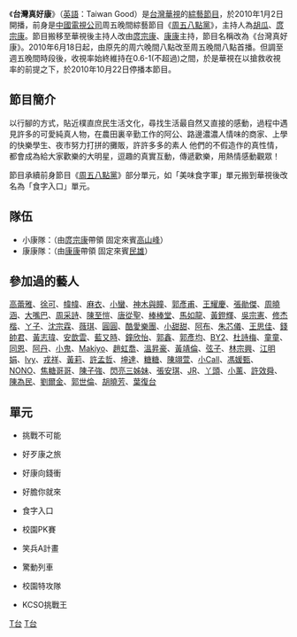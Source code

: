{{otheruses|other=前身節目|周五八點黨}}
{{影集資訊
| 名稱 =  台灣真好康
| 原名 = Taiwan Good
| 圖片 =
| 分類 = [[綜藝節目|綜藝節目]]
| 導演 = 
| 主持 = [[庹宗康|庹宗康]]、[[康康|康康]]
| 演出 =
| 片頭曲 = 
| 國家 =  {{TWN}}
| 語言 = [[國語|國語]]
| 製作人 = [[王鈞|王鈞]]、[[焦志方|焦志方]]
| 製作公司 = 全能製作股份有限公司<hr>東岳傳播股份有限公司
| 標語  = '''台灣真好康，有康一定夯。'''
| 執行製片 = 
| 製作群 = 
| 造型 = 
| 梳化妝 = 
| 音響燈光 = 
| 現場音效 = 
| 剪輯 = 
| 片頭動畫&動畫設計 =
| 音效 = 
| 監製 = 
| 導播 = 
| 總監 = 
| 攝影 = 
| 每集長 = 約120分鐘（含廣告）
| 頻道 = [[華視|華視]]
| 播出國家 = {{TWN}}
| 開始 = 2010年1月2日
| 結束 = 2010年10月22日
| 晚於 = [[周五八點黨|周五八點黨]]
| 早於 = 
| 集數 = 42集
| 官方網站 =  http://event.cts.com.tw/taiwangood/ 台灣真好康
}}

《'''台灣真好康'''》（[[英語|英語]]：Taiwan Good）是[[台灣|台灣]][[華視|華視]]的[[綜藝節目|綜藝節目]]，於2010年1月2日開播，前身是[[中國電視公司|中國電視公司]]周五晚間綜藝節目《[[周五八點黨|周五八點黨]]》，主持人為[[胡瓜|胡瓜]]、[[庹宗康|庹宗康]]。節目搬移至華視後主持人改由[[庹宗康|庹宗康]]、[[康康|康康]]主持，節目名稱改為《台灣真好康》。2010年6月18日起，由原先的周六晚間八點改至周五晚間八點首播。但調至週五晚間時段後，收視率始終維持在0.6-1(不超過)之間，於是華視在以搶救收視率的前提之下，於2010年10月22日停播本節目。

==節目簡介==
以行腳的方式，貼近樸直庶民生活文化，尋找生活最自然又直接的感動，過程中遇見許多的可愛純真人物，在農田裏辛勤工作的阿公、路邊濃濃人情味的商家、上學的快樂學生、夜市努力打拼的攤販，許許多多的素人 他們的不假造作的真性情，都會成為給大家歡樂的大明星，逗趣的真實互動，傳遞歡樂，用熱情感動觀眾！

節目承續前身節目《[[周五八點黨|周五八點黨]]》部分單元，如「美味食字軍」單元搬到華視後改名為「食字入口」單元。

== 隊伍 ==
*小康隊：（由[[庹宗康|庹宗康]]帶領 固定來賓[[高山峰|高山峰]]）
*康康隊：（由[[康康|康康]]帶領 固定來賓[[民雄_(藝人)|民雄]]）

== 參加過的藝人 ==
[[高蕾雅|高蕾雅]]、[[徐小可|徐可]]、[[羅淑幃|幃幃]]、[[佐藤麻衣|麻衣]]、[[王婧喬|小蠻]]、[[神木與瞳|神木與瞳]]、[[郭彥甫|郭彥甫]]、[[王耀慶|王耀慶]]、[[張勛傑|張勛傑]]、[[周曉涵|周曉涵]]、[[大嘴巴|大嘴巴]]、[[周采詩|周采詩]]、[[陳至愷|陳至愷]]、[[唐從聖|唐從聖]]、[[棒棒堂|棒棒堂]]、[[馬如龍|馬如龍]]、[[黃鐙輝|黃鐙輝]]、[[吳宗憲|吳宗憲]]、[[修杰楷|修杰楷]]、[[ㄚ子|ㄚ子]]、[[沈宗霖|沈宗霖]]、[[薇琪|薇琪]]、[[圓圓|圓圓]]、[[酷愛樂團|酷愛樂團]]、[[張芳奕|小甜甜]]、[[周詠訓|阿布]]、[[朱芯儀|朱芯儀]]、[[王思佳|王思佳]]、[[錢帥君|錢帥君]]、[[黃志瑋|黃志瑋]]、[[安歆雲|安歆雲]]、[[藍又時|藍又時]]、[[鐘欣怡|鐘欣怡]]、[[郭鑫|郭鑫]]、[[郭彥均|郭彥均]]、[[BY2|BY2]]、[[杜詩梅|杜詩梅]]、[[童童|童童]]、[[同恩|同恩]]、[[顧瀚畇|阿丹]]、[[黃鴻升|小鬼]]、[[Makiyo|Makiyo]]、[[趙虹喬|趙虹喬]]、[[溫昇豪|溫昇豪]]、[[黃靖倫|黃靖倫]]、[[弦子|弦子]]、[[林宗興|林宗興]]、[[江明娟|江明娟]]、[[許嘉凌|Ivy]]、[[戎祥|戎祥]]、[[黃莉|黃莉]]、[[許孟哲|許孟哲]]、[[謝坤達|坤達]]、[[糖糖|糖糖]]、[[陳翊萱|陳翊萱]]、[[郭怡伶|小Call]]、[[馮媛甄|馮媛甄]]、[[陳宣裕|NONO]]、[[焦糖哥哥|焦糖哥哥]]、[[陳子強|陳子強]]、[[閃亮三姊妹|閃亮三姊妹]]、[[張安琪_(1984年)|張安琪]]、[[JR|JR]]、[[詹子晴|丫頭]]、[[小薰|小薰]]、[[許效舜|許效舜]]、[[陳為民|陳為民]]、[[劉爾金|劉爾金]]、[[郭世倫|郭世倫]]、[[胡曉芳|胡曉芳]]、[[葉復台|葉復台]]

== 單元 ==
*挑戰不可能

*好歹康之旅

*好康向錢衝

*好膽你就來

*食字入口

*校園PK賽

*笑兵A計畫

*驚動列車

*校園特攻隊

*KCSO挑戰王

{{電視節目的變遷
|電視台={{flagicon|ROC}}[[華視|華視]]
|播放檔次=星期六20:00～22:00
|節目名稱=台灣真好康<br />2010.01.02 - 2010.06.12
|上一節目=世界驚奇秀(重播)<br />2009.12.19 、26(兩集)
|下一節目=[[綜藝大國民|綜藝大國民]]<br />2010.06.19 - 2011.01.29
|2播放檔次={{flagicon|ROC}}[[華視|華視]]星期五20:00～22:00
|2節目名稱=台灣真好康<br />2010.06.18 - 2010.10.22
|2上一節目=[[全民快樂有go正|全民快樂有go正]]<br />2009.09.11  - 2010.06.11
|2下一節目=[[包青天_(1993年電視劇)|包青天]](重播)(2010年11月1日起調整於週一至週五20:00播出)<br />2010.11.01  - 2011.04.11
}}

[[Category:華視電視節目|T台]]
[[Category:已停播的台灣綜藝節目|T台]]